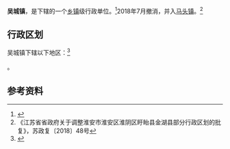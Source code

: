 {{中国乡级行政区|32/08/04/102/000}}

'''吴城镇'''，是{{PRC admin/fullname|32/08/04/102/000|3}}下辖的一个[[乡镇|乡镇]]级行政单位。<ref>{{PRC admin/ref sgc|{{PRC admin/parent|32/08/04/102/000}}}}</ref>2018年7月撤消，并入[[马头镇|马头镇]]。<ref>《江苏省省政府关于调整淮安市淮安区淮阴区盱眙县金湖县部分行政区划的批复》，苏政复〔2018〕48号</ref>

== 行政区划 ==

吴城镇下辖以下地区：<ref>{{PRC admin/ref sgc|32/08/04/102/000}}</ref>

{{PRC admin/children|32/08/04/102/000}}。

== 参考资料 ==

{{reflist}}

{{PRC admin/navcat|32/08/04/102/000}}
{{江苏行政区划小作品}}